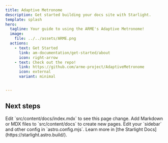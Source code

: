 ```yaml
---
title: Adaptive Metronome
description: Get started building your docs site with Starlight.
template: splash
hero:
  tagline: Your guide to using the ARME's Adaptive Metronome!
  image:
    file: ../../assets/ARME.png
  actions:
    - text: Get Started
      link: am-documentation/get-started/about
      icon: right-arrow
    - text: Check out the repo!
      link: https://github.com/arme-project/AdaptiveMetronome
      icon: external
      variant: minimal


---
```



## Next steps

<CardGrid stagger>
	<Card title="Update content" icon="pencil">
		Edit `src/content/docs/index.mdx` to see this page change.
	</Card>
	<Card title="Add new content" icon="add-document">
		Add Markdown or MDX files to `src/content/docs` to create new pages.
	</Card>
	<Card title="Configure your site" icon="setting">
		Edit your `sidebar` and other config in `astro.config.mjs`.
	</Card>
	<Card title="Read the docs" icon="open-book">
		Learn more in [the Starlight Docs](https://starlight.astro.build/).
	</Card>
</CardGrid>

